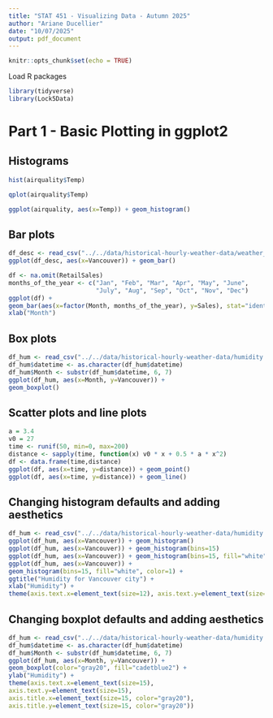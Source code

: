 ```yaml
---
title: "STAT 451 - Visualizing Data - Autumn 2025"
author: "Ariane Ducellier"
date: "10/07/2025"
output: pdf_document
---
```


```r
knitr::opts_chunk$set(echo = TRUE)
```

Load R packages

```r
library(tidyverse)
library(Lock5Data)
```

# Part 1 - Basic Plotting in ggplot2

## Histograms

```r
hist(airquality$Temp)
```

```r
qplot(airquality$Temp)
```

```r
ggplot(airquality, aes(x=Temp)) + geom_histogram()
```

## Bar plots

```r
df_desc <- read_csv("../../data/historical-hourly-weather-data/weather_description.csv")
ggplot(df_desc, aes(x=Vancouver)) + geom_bar()
```

```r
df <- na.omit(RetailSales)
months_of_the_year <- c("Jan", "Feb", "Mar", "Apr", "May", "June",
                        "July", "Aug", "Sep", "Oct", "Nov", "Dec")
ggplot(df) +
geom_bar(aes(x=factor(Month, months_of_the_year), y=Sales), stat="identity") +
xlab("Month")
```

## Box plots

```r
df_hum <- read_csv("../../data/historical-hourly-weather-data/humidity.csv")
df_hum$datetime <- as.character(df_hum$datetime)
df_hum$Month <- substr(df_hum$datetime, 6, 7)
ggplot(df_hum, aes(x=Month, y=Vancouver)) +
geom_boxplot()
```

## Scatter plots and line plots

```r
a = 3.4
v0 = 27
time <- runif(50, min=0, max=200)
distance <- sapply(time, function(x) v0 * x + 0.5 * a * x^2)
df <- data.frame(time,distance)
ggplot(df, aes(x=time, y=distance)) + geom_point()
ggplot(df, aes(x=time, y=distance)) + geom_line()
```

## Changing histogram defaults and adding aesthetics

```r
df_hum <- read_csv("../../data/historical-hourly-weather-data/humidity.csv")
ggplot(df_hum, aes(x=Vancouver)) + geom_histogram()
ggplot(df_hum, aes(x=Vancouver)) + geom_histogram(bins=15)
ggplot(df_hum, aes(x=Vancouver)) + geom_histogram(bins=15, fill="white", color=1)
ggplot(df_hum, aes(x=Vancouver)) +
geom_histogram(bins=15, fill="white", color=1) +
ggtitle("Humidity for Vancouver city") +
xlab("Humidity") +
theme(axis.text.x=element_text(size=12), axis.text.y=element_text(size=12))
```

## Changing boxplot defaults and adding aesthetics

```r
df_hum <- read_csv("../../data/historical-hourly-weather-data/humidity.csv")
df_hum$datetime <- as.character(df_hum$datetime)
df_hum$Month <- substr(df_hum$datetime, 6, 7)
ggplot(df_hum, aes(x=Month, y=Vancouver)) + 
geom_boxplot(color="gray20", fill="cadetblue2") + 
ylab("Humidity") + 
theme(axis.text.x=element_text(size=15),
axis.text.y=element_text(size=15),
axis.title.x=element_text(size=15, color="gray20"),
axis.title.y=element_text(size=15, color="gray20"))
```
